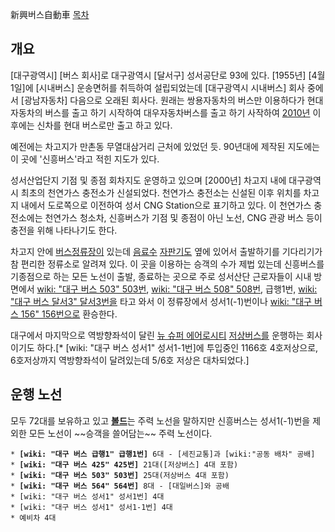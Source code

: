 新興버스自動車
[[목차]]
== 개요 ==
[대구광역시] [버스 회사]로 대구광역시 [달서구] 성서공단로 93에 있다. [1955년] [4월 1일]에 [시내버스] 운송면허를 취득하여 설립되었는데 [대구광역시 시내버스] 회사 중에서 [광남자동차] 다음으로 오래된 회사다. 원래는 쌍용자동차의 버스만 이용하다가 현대자동차의 버스를 출고 하기 시작하여 대우자동차버스를 출고 하기 사작하여 [[2010년]] 이후에는 신차를 현대 버스로만 출고 하고 있다.

예전에는 차고지가 만촌동 무열대삼거리 근처에 있었던 듯. 90년대에 제작된 지도에는 이 곳에 '신흥버스'라고 적힌 지도가 있다.

성서산업단지 기점 및 종점 회차지도 운영하고 있으며 [2000년] 차고지 내에 대구광역시 최초의 천연가스 충전소가 신설되었다.
천연가스 충전소는 신설된 이후 위치를 차고지 내에서 도로쪽으로 이전하여 성서 CNG Station으로 표기하고 있다.
이 천연가스 충전소에는 천연가스 청소차, 신흥버스가 기점 및 종점이 아닌 노선, CNG 관광 버스 등이 충전을 위해 나타나기도 한다.

차고지 안에 [[버스정류장]]이 있는데 [[음료수]] [[자판기]]도 옆에 있어서 출발하기를 기다리기가 참 편리한 정류소로 알려져 있다. 이 곳을 이용하는 승객의 수가 제법 있는데 신흥버스를 기종점으로 하는 모든 노선이 출발, 종료하는 곳으로 주로 성서산단 근로자들이 시내 방면에서 [[wiki: "대구 버스 503" 503번]], [[wiki: "대구 버스 508" 508번]], 급행1번, [[wiki: "대구 버스 달서3" 달서3번]]을 타고 와서 이 정류장에서 성서1(-1)번이나 [[wiki: "대구 버스 156" 156번]]으로 환승한다.

대구에서 마지막으로 역방향좌석이 달린 [[뉴 슈퍼 에어로시티]] [[저상버스]]를 운행하는 회사이기도 하다.[* [wiki: "대구 버스 성서1" 성서1-1번]에 투입중인 1166호 4호저상으로, 6호저상까지 역방향좌석이 달려있는데 5/6호 저상은 대차되었다.] 

== 운행 노선 ==
모두 72대를 보유하고 있고 '''[[볼드]]'''는 주력 노선을 말하지만 신흥버스는 성서1(-1)번을 제외한 모든 노선이 ~~승객을 쓸어담는~~ 주력 노선이다.
 * '''[wiki: "대구 버스 급행1" 급행1번]''' 6대 - [세진교통]과 [wiki:"공동 배차" 공배]
 * '''[wiki: "대구 버스 425" 425번]''' 21대([저상버스] 4대 포함)
 * '''[wiki: "대구 버스 503" 503번]''' 25대(저상버스 4대 포함)
 * '''[wiki: "대구 버스 564" 564번]''' 8대 - [대일버스]와 공배
 * [wiki: "대구 버스 성서1" 성서1번] 4대
 * [wiki: "대구 버스 성서1" 성서1-1번] 4대
 * 예비차 4대

